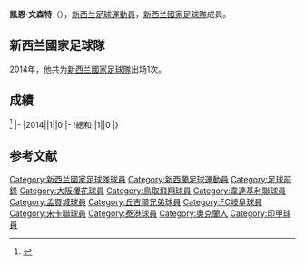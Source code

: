 {{Infobox football biography
|name=凯恩·文森特
|image=
|fullname=Kayne Vincent
|birth_date={{Birth date and age|1988|10|29}}
|cityofbirth=[[奧克蘭_(紐西蘭)|奧克蘭]]
|countryofbirth=[[新西兰|新西兰]]
|height=
|position=[[前鋒_(足球)|前鋒]]
|currentclub=
|years=2007<br/>2007-2008<br/>2008-2009<br/>2009-2010<br/>2010-2011<br/>2011<br/>2011-2012<br/>2012<br/>2012-2013<br/>2013<br/>2014<br/>2015<br/>2015<br/>2016-
|clubs=[[大阪櫻花|大阪櫻花]]<br/>[[鳥取飛翔|鳥取飛翔]]<br/>[[懷塔科拉聯足球俱樂部|韋達基利聯]]<br/>[[孟买足球俱乐部|孟買]]<br/>[[丘吉尔兄弟体育俱乐部|丘吉尔兄弟]]<br/>[[Melbourne_Knights|Melbourne Knights]]<br/>[[Prayag_United|Prayag United]]<br/>[[Melbourne_Knights|Melbourne Knights]]<br/>[[Prayag_United|Prayag United]]<br/>[[岐阜足球會|FC岐阜]]<br/>[[宋卡聯足球俱樂部|宋卡聯]]<br/>[[武里南联足球俱乐部|武里南聯]]<br/>[[泰港足球會|泰港]]<br/>[[Perlis_FA|Perlis]]
|caps(goals)=
|nationalyears=2014
|nationalteam=[[新西兰國家足球隊|新西兰]]
|nationalcaps(goals)=1 (0)
}}
'''凯恩·文森特'''（{{Bd|1988年|10月29日||}}），[[新西兰|新西兰]][[足球|足球]][[運動員|運動員]]，[[新西兰國家足球隊|新西兰國家足球隊]]成員。

==新西兰國家足球隊==
2014年，他共为[[新西兰國家足球隊|新西兰國家足球隊]]出场1次。

==成績==
<ref>{{Cite web |url=http://www.national-football-teams.com/player/57772/Kayne_Vincent.html |title=National Football Teams |accessdate=2017-01-08 |archive-date=2017-07-09 |archive-url=https://web.archive.org/web/20170709114452/http://www.national-football-teams.com/player/57772/Kayne_Vincent.html |dead-url=no }}</ref>
{{Football player national team statistics|NZL}}
|-
|2014||1||0
|-
!總和||1||0
|}

==参考文献==
{{Reflist}}

{{Soccer-player-stub}}
{{DEFAULTSORT:Vincent, Kayne}}

[[Category:新西兰國家足球隊球員|Category:新西兰國家足球隊球員]]
[[Category:新西蘭足球運動員|Category:新西蘭足球運動員]]
[[Category:足球前鋒|Category:足球前鋒]]
[[Category:大阪櫻花球員|Category:大阪櫻花球員]]
[[Category:鳥取飛翔球員|Category:鳥取飛翔球員]]
[[Category:韋達基利聯球員|Category:韋達基利聯球員]]
[[Category:孟買城球員|Category:孟買城球員]]
[[Category:丘吉爾兄弟球員|Category:丘吉爾兄弟球員]]
[[Category:FC岐阜球員|Category:FC岐阜球員]]
[[Category:宋卡聯球員|Category:宋卡聯球員]]
[[Category:泰港球員|Category:泰港球員]]
[[Category:奧克蘭人|Category:奧克蘭人]]
[[Category:印甲球員|Category:印甲球員]]